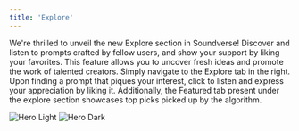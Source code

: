 ```yaml
---
title: 'Explore'
---
```

We're thrilled to unveil the new Explore section in Soundverse! Discover and listen to prompts crafted by fellow users, and show your support by liking your favorites. This feature allows you to uncover fresh ideas and promote the work of talented creators. Simply navigate to the Explore tab in the right. 
Upon finding a prompt that piques your interest, click to listen and express your appreciation by liking it. Additionally, the Featured tab present under the explore section showcases top picks picked up by the algorithm.

<img
  className="block dark:hidden"
  src="/gifs/explore/explore.gif"
  alt="Hero Light"
/>
<img
  className="hidden dark:block"
  src="/gifs/explore/explore.gif"
  alt="Hero Dark"
/>
